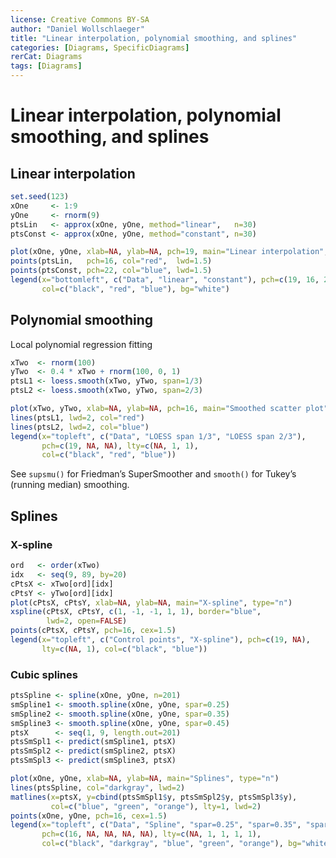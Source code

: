 ---
license: Creative Commons BY-SA
author: "Daniel Wollschlaeger"
title: "Linear interpolation, polynomial smoothing, and splines"
categories: [Diagrams, SpecificDiagrams]
rerCat: Diagrams
tags: [Diagrams]
---

Linear interpolation, polynomial smoothing, and splines
=========================

Linear interpolation
-------------------------

```{r}
set.seed(123)
xOne     <- 1:9
yOne     <- rnorm(9)
ptsLin   <- approx(xOne, yOne, method="linear",   n=30)
ptsConst <- approx(xOne, yOne, method="constant", n=30)
```

```{r rerDiagSplines01}
plot(xOne, yOne, xlab=NA, ylab=NA, pch=19, main="Linear interpolation", cex=1.5)
points(ptsLin,   pch=16, col="red",  lwd=1.5)
points(ptsConst, pch=22, col="blue", lwd=1.5)
legend(x="bottomleft", c("Data", "linear", "constant"), pch=c(19, 16, 22),
       col=c("black", "red", "blue"), bg="white")
```

Polynomial smoothing
-------------------------

Local polynomial regression fitting

```{r}
xTwo  <- rnorm(100)
yTwo  <- 0.4 * xTwo + rnorm(100, 0, 1)
ptsL1 <- loess.smooth(xTwo, yTwo, span=1/3)
ptsL2 <- loess.smooth(xTwo, yTwo, span=2/3)
```

```{r rerDiagSplines02}
plot(xTwo, yTwo, xlab=NA, ylab=NA, pch=16, main="Smoothed scatter plot")
lines(ptsL1, lwd=2, col="red")
lines(ptsL2, lwd=2, col="blue")
legend(x="topleft", c("Data", "LOESS span 1/3", "LOESS span 2/3"),
       pch=c(19, NA, NA), lty=c(NA, 1, 1),
       col=c("black", "red", "blue"))
```

See `supsmu()` for Friedman's SuperSmoother and `smooth()` for Tukey's (running median) smoothing.

Splines
-------------------------

### X-spline

```{r rerDiagSplines03}
ord   <- order(xTwo)
idx   <- seq(9, 89, by=20)
cPtsX <- xTwo[ord][idx]
cPtsY <- yTwo[ord][idx]
plot(cPtsX, cPtsY, xlab=NA, ylab=NA, main="X-spline", type="n")
xspline(cPtsX, cPtsY, c(1, -1, -1, 1, 1), border="blue",
        lwd=2, open=FALSE)
points(cPtsX, cPtsY, pch=16, cex=1.5)
legend(x="topleft", c("Control points", "X-spline"), pch=c(19, NA),
       lty=c(NA, 1), col=c("black", "blue"))
```

### Cubic splines

```{r}
ptsSpline <- spline(xOne, yOne, n=201)
smSpline1 <- smooth.spline(xOne, yOne, spar=0.25)
smSpline2 <- smooth.spline(xOne, yOne, spar=0.35)
smSpline3 <- smooth.spline(xOne, yOne, spar=0.45)
ptsX      <- seq(1, 9, length.out=201)
ptsSmSpl1 <- predict(smSpline1, ptsX)
ptsSmSpl2 <- predict(smSpline2, ptsX)
ptsSmSpl3 <- predict(smSpline3, ptsX)
```

```{r rerDiagSplines04}
plot(xOne, yOne, xlab=NA, ylab=NA, main="Splines", type="n")
lines(ptsSpline, col="darkgray", lwd=2)
matlines(x=ptsX, y=cbind(ptsSmSpl1$y, ptsSmSpl2$y, ptsSmSpl3$y),
         col=c("blue", "green", "orange"), lty=1, lwd=2)
points(xOne, yOne, pch=16, cex=1.5)
legend(x="topleft", c("Data", "Spline", "spar=0.25", "spar=0.35", "spar=0.45"),
       pch=c(16, NA, NA, NA, NA), lty=c(NA, 1, 1, 1, 1),
       col=c("black", "darkgray", "blue", "green", "orange"), bg="white")
```
